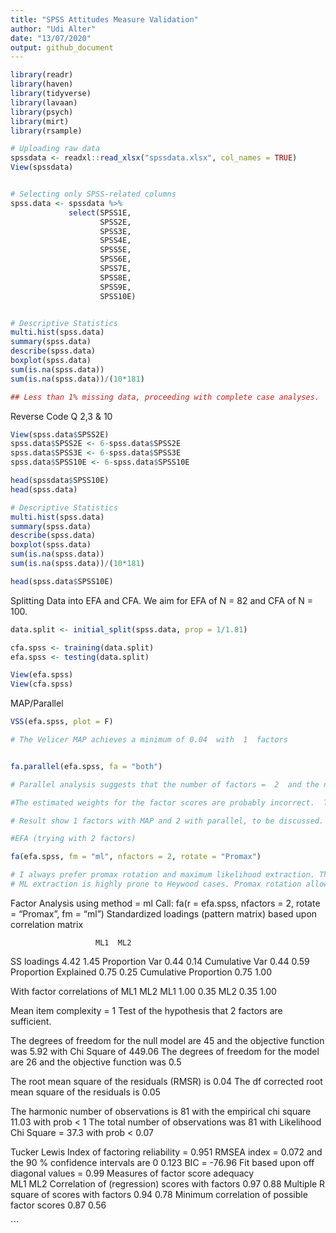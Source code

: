 ```yaml
---
title: "SPSS Attitudes Measure Validation"
author: "Udi Alter"
date: "13/07/2020"
output: github_document
---
```

```r
library(readr)
library(haven)
library(tidyverse)
library(lavaan)
library(psych)
library(mirt)
library(rsample)

```



```r

# Uploading raw data
spssdata <- readxl::read_xlsx("spssdata.xlsx", col_names = TRUE)
View(spssdata)


# Selecting only SPSS-related columns
spss.data <- spssdata %>% 
             select(SPSS1E,
                    SPSS2E,
                    SPSS3E,
                    SPSS4E,
                    SPSS5E,
                    SPSS6E,
                    SPSS7E,
                    SPSS8E,
                    SPSS9E,
                    SPSS10E)


# Descriptive Statistics
multi.hist(spss.data) 
summary(spss.data)
describe(spss.data)
boxplot(spss.data)
sum(is.na(spss.data))
sum(is.na(spss.data))/(10*181)

## Less than 1% missing data, proceeding with complete case analyses.

```
Reverse Code Q 2,3 & 10
```r

View(spss.data$SPSS2E)
spss.data$SPSS2E <- 6-spss.data$SPSS2E
spss.data$SPSS3E <- 6-spss.data$SPSS3E
spss.data$SPSS10E <- 6-spss.data$SPSS10E

head(spssdata$SPSS10E)
head(spss.data)

# Descriptive Statistics
multi.hist(spss.data) 
summary(spss.data)
describe(spss.data)
boxplot(spss.data)
sum(is.na(spss.data))
sum(is.na(spss.data))/(10*181)
```
```r
head(spss.data$SPSS10E)
```

Splitting Data into EFA and CFA. We aim for EFA of N = 82 and CFA of N = 100.
```r

data.split <- initial_split(spss.data, prop = 1/1.81)

cfa.spss <- training(data.split)
efa.spss <- testing(data.split)

View(efa.spss)
View(cfa.spss)


```

MAP/Parallel
```r

VSS(efa.spss, plot = F)

# The Velicer MAP achieves a minimum of 0.04  with  1  factors 


fa.parallel(efa.spss, fa = "both")

# Parallel analysis suggests that the number of factors =  2  and the number of components =  2 

#The estimated weights for the factor scores are probably incorrect.  Try a different factor score estimation method.An ultra-Heywood case was detected.  Examine the results carefullyThe estimated weights for the factor scores are probably incorrect.  Try a different factor score estimation method.An ultra-Heywood case was detected.  Examine the results carefullyThe estimated weights for the factor scores are probably incorrect.  Try a different factor score estimation method.An ultra-Heywood case was detected.  Examine the results carefullyParallel analysis suggests that the number of factors =  2  and the number of components =  2 

# Result show 1 factors with MAP and 2 with parallel, to be discussed.


```

```r
#EFA (trying with 2 factors)

fa(efa.spss, fm = "ml", nfactors = 2, rotate = "Promax")

# I always prefer promax rotation and maximum likelihood extraction. These are not universally agreed upon.
# ML extraction is highly prone to Heywood cases. Promax rotation allows for correlations between factors.
```

Factor Analysis using method =  ml
Call: fa(r = efa.spss, nfactors = 2, rotate = "Promax", fm = "ml")
Standardized loadings (pattern matrix) based upon correlation matrix

                       ML1  ML2
SS loadings           4.42 1.45
Proportion Var        0.44 0.14
Cumulative Var        0.44 0.59
Proportion Explained  0.75 0.25
Cumulative Proportion 0.75 1.00

 With factor correlations of 
     ML1  ML2
ML1 1.00 0.35
ML2 0.35 1.00

Mean item complexity =  1
Test of the hypothesis that 2 factors are sufficient.

The degrees of freedom for the null model are  45  and the objective function was  5.92 with Chi Square of  449.06
The degrees of freedom for the model are 26  and the objective function was  0.5 

The root mean square of the residuals (RMSR) is  0.04 
The df corrected root mean square of the residuals is  0.05 

The harmonic number of observations is  81 with the empirical chi square  11.03  with prob <  1 
The total number of observations was  81  with Likelihood Chi Square =  37.3  with prob <  0.07 

Tucker Lewis Index of factoring reliability =  0.951
RMSEA index =  0.072  and the 90 % confidence intervals are  0 0.123
BIC =  -76.96
Fit based upon off diagonal values = 0.99
Measures of factor score adequacy             
                                                   ML1  ML2
Correlation of (regression) scores with factors   0.97 0.88
Multiple R square of scores with factors          0.94 0.78
Minimum correlation of possible factor scores     0.87 0.56

```